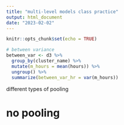 ```yaml
---
title: "multi-level models class practice"
output: html_document
date: "2023-02-02"
---
```


```r
knitr::opts_chunk$set(echo = TRUE)
```

```r
# between variance
between_var <- d3 %>% 
  group_by(cluster_name) %>% 
  mutate(m_hours = mean(hours)) %>% 
  ungroup() %>% 
  summarize(between_var_hr = var(m_hours))
```


different types of pooling 

# no pooling

```r

```

